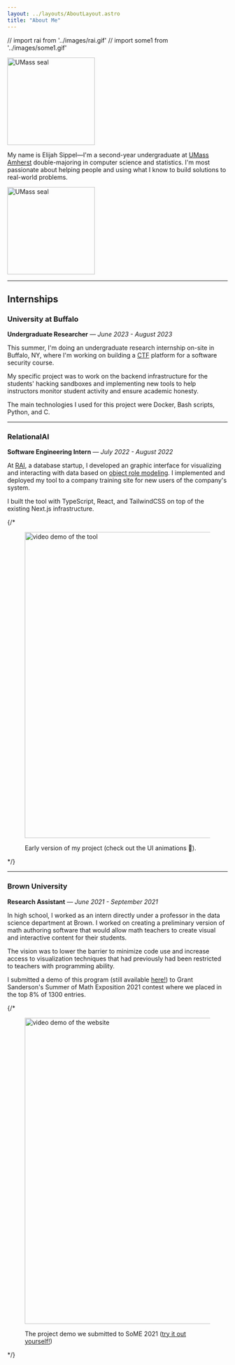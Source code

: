 ```yaml
---
layout: ../layouts/AboutLayout.astro
title: "About Me"
---
```

// import rai from '../images/rai.gif'
// import some1 from '../images/some1.gif'


<img class="hidden md:block float-right rounded-[50%] relative m-0.5 top-[-3rem]" style="border-outside:circle();" src={umass} id="seal" width="200" alt="UMass seal"/>

My name is Elijah Sippel—I'm a second-year undergraduate at <a href="https://www.cics.umass.edu/" target="_blank">UMass Amherst</a>
double-majoring in computer science and statistics. I'm most passionate about helping people and using what I know to 
build solutions to real-world problems. 

<img class="visible md:hidden rounded-[50%] w-[200px]" style="border-outside:circle();" src={umass} id="seal" width="200" alt="UMass seal"/>

---

## Internships

### University at Buffalo
**Undergraduate Researcher** — *June 2023 - August 2023*

This summer, I'm doing an undergraduate research internship on-site in Buffalo, NY, where
I'm working on building a 
<a href="https://en.wikipedia.org/wiki/Capture_the_flag_(cybersecurity)" target="_blank">CTF</a>
platform for a software security course. 

My specific project was to work on the backend infrastructure for the students' hacking sandboxes and implementing
new tools to help instructors monitor student activity and ensure academic honesty.

The main technologies I used for this project were Docker, Bash scripts, Python, and C.

---

### RelationalAI
**Software Engineering Intern** — *July 2022 - August 2022*

At [RAI](https://relational.ai), a database startup, I developed an graphic interface for visualizing and interacting
with data based on  [object role modeling](https://en.wikipedia.org/wiki/Object%E2%80%93role_modeling). I implemented
and deployed my tool to a company training site for new users of the company's system.

I built the tool with TypeScript, React, and TailwindCSS on top of the existing Next.js infrastructure.

{/* <figure>
<img src={rai} alt="video demo of the tool" width="700"/>
<figcaption>Early version of my project (check out the UI  animations 👀).</figcaption>
</figure> */}

---

### Brown University
**Research Assistant** — *June 2021 - September 2021*

In high school, I worked as an intern directly under a professor in the data science department at Brown. I worked on
creating a preliminary version of math authoring software that would allow math teachers to create visual and interactive
content for their students.

The vision was to lower the barrier to minimize code use and increase access to visualization techniques that had previously
had been restricted to teachers with programming ability.

I submitted a demo of this program (still available [here!](https://beautifuldatascience.netlify.app/)) to Grant Sanderson's
Summer of Math Exposition 2021 contest where we placed in the top 8% of 1300 entries.

{/* <figure>
<img src={some1} alt="video demo of the website" width="700"/>
<figcaption>The project demo we submitted to SoME 2021 (<a href="https://beautifuldatascience.netlify.app/" target="_blank">try it out yourself!</a>)</figcaption>
</figure> */}
